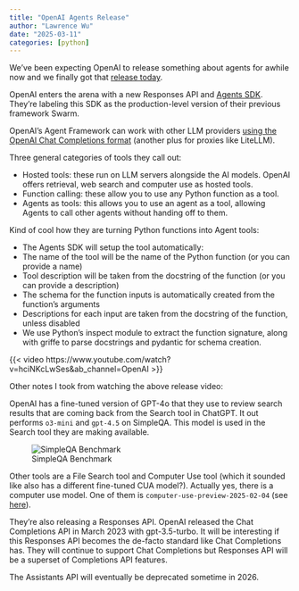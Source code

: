 ```yaml
---
title: "OpenAI Agents Release"
author: "Lawrence Wu"
date: "2025-03-11"
categories: [python]
---
```


We've been expecting OpenAI to release something about agents for awhile now and we finally got that [release today](https://openai.com/index/new-tools-for-building-agents/).

OpenAI enters the arena with a new Responses API and [Agents SDK](https://github.com/openai/openai-agents-python). They're labeling this SDK as the production-level version of their previous framework Swarm.
 
OpenAI's Agent Framework can work with other LLM providers [using the OpenAI Chat Completions format](https://openai.github.io/openai-agents-python/models/) (another plus for proxies like LiteLLM).
 
Three general categories of tools they call out:

- Hosted tools: these run on LLM servers alongside the AI models. OpenAI offers retrieval, web search and computer use as hosted tools.
- Function calling: these allow you to use any Python function as a tool.
- Agents as tools: this allows you to use an agent as a tool, allowing Agents to call other agents without handing off to them.

Kind of cool how they are turning Python functions into Agent tools:

- The Agents SDK will setup the tool automatically:
- The name of the tool will be the name of the Python function (or you can provide a name)
- Tool description will be taken from the docstring of the function (or you can provide a description)
- The schema for the function inputs is automatically created from the function's arguments
- Descriptions for each input are taken from the docstring of the function, unless disabled
- We use Python's inspect module to extract the function signature, along with griffe to parse docstrings and pydantic for schema creation.

{{< video https://www.youtube.com/watch?v=hciNKcLwSes&ab_channel=OpenAI >}}

Other notes I took from watching the above release video:

OpenAI has a fine-tuned version of GPT-4o that they use to review search results that are coming back from the Search tool in ChatGPT. It out performs `o3-mini` and `gpt-4.5` on SimpleQA. This model is used in the Search tool they are making available.

![SimpleQA Benchmark](simpleqa_search_preview.png)

Other tools are a File Search tool and Computer Use tool (which it sounded like also has a different fine-tuned CUA model?). Actually yes, there is a computer use model. One of them is `computer-use-preview-2025-02-04` (see [here](https://platform.openai.com/docs/models/computer-use-preview)).

They're also releasing a Responses API. OpenAI released the Chat Completions API in March 2023 with gpt-3.5-turbo. It will be interesting if this Responses API becomes the de-facto standard like Chat Completions has. They will continue to support Chat Completions but Responses API will be a superset of Completions API features.

The Assistants API will eventually be deprecated sometime in 2026.